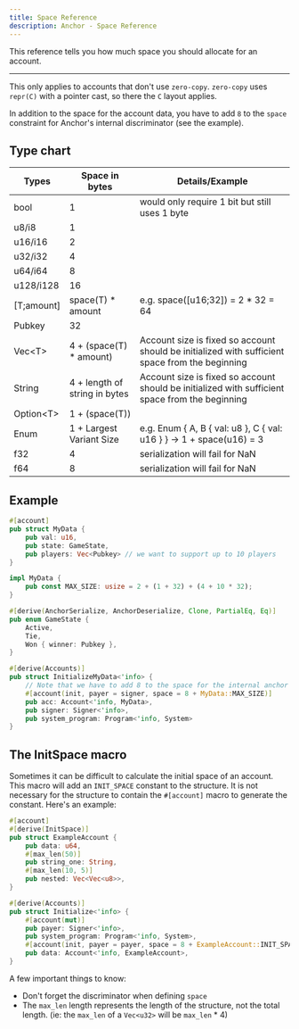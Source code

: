 ```yaml
---
title: Space Reference
description: Anchor - Space Reference
---
```


This reference tells you how much space you should allocate for an account.

---

This only applies to accounts that don't use `zero-copy`. `zero-copy` uses
`repr(C)` with a pointer cast, so there the `C` layout applies.

In addition to the space for the account data, you have to add `8` to the
`space` constraint for Anchor's internal discriminator (see the example).

## Type chart

| Types      | Space in bytes                | Details/Example                                                                                 |
| ---------- | ----------------------------- | ----------------------------------------------------------------------------------------------- |
| bool       | 1                             | would only require 1 bit but still uses 1 byte                                                  |
| u8/i8      | 1                             |                                                                                                 |
| u16/i16    | 2                             |                                                                                                 |
| u32/i32    | 4                             |                                                                                                 |
| u64/i64    | 8                             |                                                                                                 |
| u128/i128  | 16                            |                                                                                                 |
| [T;amount] | space(T) \* amount            | e.g. space([u16;32]) = 2 \* 32 = 64                                                             |
| Pubkey     | 32                            |                                                                                                 |
| Vec\<T>    | 4 + (space(T) \* amount)      | Account size is fixed so account should be initialized with sufficient space from the beginning |
| String     | 4 + length of string in bytes | Account size is fixed so account should be initialized with sufficient space from the beginning |
| Option\<T> | 1 + (space(T))                |                                                                                                 |
| Enum       | 1 + Largest Variant Size      | e.g. Enum \{ A, B \{ val: u8 }, C \{ val: u16 } } -> 1 + space(u16) = 3                         |
| f32        | 4                             | serialization will fail for NaN                                                                 |
| f64        | 8                             | serialization will fail for NaN                                                                 |

## Example

```rust
#[account]
pub struct MyData {
    pub val: u16,
    pub state: GameState,
    pub players: Vec<Pubkey> // we want to support up to 10 players
}

impl MyData {
    pub const MAX_SIZE: usize = 2 + (1 + 32) + (4 + 10 * 32);
}

#[derive(AnchorSerialize, AnchorDeserialize, Clone, PartialEq, Eq)]
pub enum GameState {
    Active,
    Tie,
    Won { winner: Pubkey },
}

#[derive(Accounts)]
pub struct InitializeMyData<'info> {
    // Note that we have to add 8 to the space for the internal anchor
    #[account(init, payer = signer, space = 8 + MyData::MAX_SIZE)]
    pub acc: Account<'info, MyData>,
    pub signer: Signer<'info>,
    pub system_program: Program<'info, System>
}
```

## The InitSpace macro

Sometimes it can be difficult to calculate the initial space of an account. This
macro will add an `INIT_SPACE` constant to the structure. It is not necessary
for the structure to contain the `#[account]` macro to generate the constant.
Here's an example:

```rust
#[account]
#[derive(InitSpace)]
pub struct ExampleAccount {
    pub data: u64,
    #[max_len(50)]
    pub string_one: String,
    #[max_len(10, 5)]
    pub nested: Vec<Vec<u8>>,
}

#[derive(Accounts)]
pub struct Initialize<'info> {
    #[account(mut)]
    pub payer: Signer<'info>,
    pub system_program: Program<'info, System>,
    #[account(init, payer = payer, space = 8 + ExampleAccount::INIT_SPACE)]
    pub data: Account<'info, ExampleAccount>,
}
```

A few important things to know:

- Don't forget the discriminator when defining `space`
- The `max_len` length represents the length of the structure, not the total
  length. (ie: the `max_len` of a `Vec<u32>` will be `max_len` \* 4)
